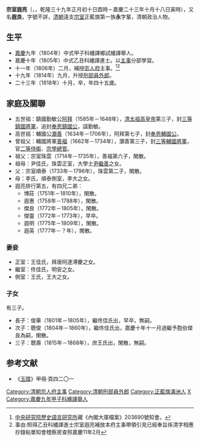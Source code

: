 {{Hatnote|这是[[满族人名|满族人名]]，只称名而不与姓氏连用，其姓氏为[[爱新觉罗氏|爱新觉罗]]。}}
'''宗室遐亮'''（{{lang-mnc|ᡤᡳᠣᡵᠣ<br /> ᡥᡳᠶᠠᠯᡳᠶᠠᠩ|z=Uksun Hiyaliyang}}，{{bd|1774年|2月20日|1818年|11月16日|catIdx=Z宗}}，乾隆三十九年正月初十日酉時－嘉慶二十三年十月十八日寅時），又名'''遐良'''，字號不詳，[[清朝|清朝]]遠支[[宗室|宗室]]正藍旗第一族'''永'''字輩，清朝政治人物。

==生平==
* [[嘉慶|嘉慶]]九年（1804年）中式甲子科繙譯鄉試繙譯舉人。
* 嘉慶十年（1805年）中式乙丑科繙譯進士。以[[主事|主事]]分部學習。
* 十一年（1806年）二月，補授[[宗人府|宗人府]]主事。<ref>[[中央研究院歷史語言研究所|中央研究院歷史語言研究所]]藏《內閣大庫檔案》203690號知會。</ref><ref>事由:照得乙丑科繙譯進士宗室遐亮補放本府主事帶領引見已經奉旨係清字相應抄錄粘單知會稽察房查照嘉慶11年2月</ref>
* 十九年（1814年）九月，升授[[刑部|刑部]][[員外郎|員外郎]]。
* 二十三年（1818年）十月，卒，年四十五歲。

==家庭及關聯==
*五世祖：鎮國勤敏公[[阿拜_(清朝)|阿拜]]（1585年－1648年），[[清太祖高皇帝|清太祖高皇帝]]第三子，封[[三等鎮國將軍|三等鎮國將軍]]，追封[[奉恩鎮國公|奉恩鎮國公]]，諡勤敏。
*高世祖：輔國公[[宗室灝善|灝善]]（1634年－1706年），阿拜第七子，封[[奉恩輔國公|奉恩輔國公]]。
*曾祖父：輔國將軍[[善福|善福]]（1662年－1734年），灝善第三子，封[[三等輔國將軍|三等輔國將軍]]，官[[二等侍衛|二等侍衛]]、[[宗學總管|宗學總管]]。
*祖父：宗室珠雲（1714年－1735年），善福第六子，閑散。
*祖母：尹佳氏，珠雲正室，大學士[[尹繼善|尹繼善]]之女。
*父：宗室順泰（1733年－1796年），珠雲第二子，閑散。
*母：李氏，順泰側室，李大之女。
*遐亮排行第五，有四兄二弟：
**博莊（1751年－1810年），閑散。
**遐惠（1758年－1788年），閑散。
**傑良（1772年－1805年），閑散。
**傑靈（1772年－1773年），早卒。
**遐明（1775年－1809年），閑散。
**遐英（1777年－？年），閑散。

===妻妾===
*正室：王佳氏，拜唐阿達溥慶之女。
*繼室：佟佳氏，明安之女。
*側室：王氏，王大之女。

===子女===
有三子。
*長子：俊華（1801年－1805年），繼佟佳氏出，早卒，無嗣。
*次子：聰俊（1804年－1860年），繼佟佳氏出，嘉慶十年十一月過繼予胞伯傑良為嗣，閑散。
*三子：聰壽（1815年－1868年），庶王氏出，閑散，無嗣。

==参考文献==
{{reflist}}
*《[[玉牒|玉牒]]》甲冊·頁四二〇一

{{嘉慶十年乙丑科繙譯進士金榜}}
{{DEFAULTSORT:Z宗}}
[[Category:清朝宗人府主事|Category:清朝宗人府主事]]
[[Category:清朝刑部員外郎|Category:清朝刑部員外郎]]
[[Category:正藍旗滿洲人|Category:正藍旗滿洲人]]
[[Category:清朝宗室|X]]
[[Category:嘉慶九年甲子科繙譯舉人|Category:嘉慶九年甲子科繙譯舉人]]